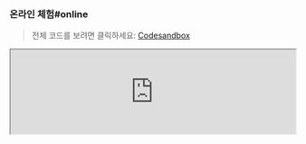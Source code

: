 
### 온라인 체험#online

> 전체 코드를 보려면 클릭하세요: [Codesandbox](https://codesandbox.io/p/sandbox/page-spy-with-react-k3pzzt)

<iframe
  width="100%"
  src="https://codesandbox.io/embed/k3pzzt?view=editor+%2B+preview&module=%2Fpublic%2Findex.html"
  title="page-spy-with-react"
  allow="accelerometer; ambient-light-sensor; camera; encrypted-media; geolocation; gyroscope; hid; microphone; midi; payment; usb; vr; xr-spatial-tracking"
  sandbox="allow-forms allow-modals allow-popups allow-presentation allow-same-origin allow-scripts"
/>

### 사용 방법#usage

#### script 태그로 도입#script-usage

##### 1단계#script-usage-step-1

클라이언트 프로젝트에 `<script>` 로드:

```html
<!-- PageSpy SDK -->
<script crossorigin="anonymous" src="{deployUrl}/page-spy/index.min.js"></script>

<!-- 플러그인 (선택사항이지만 권장) -->
<script crossorigin="anonymous" src="{deployUrl}/plugin/data-harbor/index.min.js"></script>
<script crossorigin="anonymous" src="{deployUrl}/plugin/rrweb/index.min.js"></script>
```

##### 2단계#script-usage-step-2

PageSpy와 플러그인을 초기화합니다. 초기화 매개변수는 SDK의 동작을 사용자 정의하기 위한 [설정 항목]({VITE_SDK_BROWSER_REPO})을 제공합니다:

<blockquote>
  <details>
    <summary>도입된 플러그인은 어떤 기능을 제공하나요?</summary>
    <div>
      [DataHarborPlugin]({VITE_PLUGIN_DATA_HARBOR})과 [RRWebPlugin]({VITE_PLUGIN_RRWEB}) 두 플러그인은 PageSpy의 기능을 확장하는 데 사용됩니다:
      - **DataHarborPlugin**: PageSpy는 기본적으로 온라인 모드만 지원합니다. DataHarborPlugin은 PageSpy가 오프라인 모드 디버깅을 가능하게 합니다. [오프라인 로그 재생](./offline-log)에서 자세한 정보를 확인하세요;
      - **RRWebPlugin**: 사용자 작업 기록을 저장하며, 내부적으로 [rrweb](https://github.com/rrweb-io/rrweb/blob/master/guide.ko.md)을 사용합니다. 일반적으로 DataHarborPlugin과 함께 사용됩니다.

      [플러그인 개발](./plugins)을 통해 자신만의 PageSpy를 만들 수도 있습니다!
    </div>
  </details>
</blockquote>

```html
<script>
  window.$harbor = new DataHarborPlugin();
  window.$rrweb = new RRWebPlugin();

  [window.$harbor, window.$rrweb].forEach(p => {
    PageSpy.registerPlugin(p)
  })

  window.$pageSpy = new PageSpy();
</script>
```

#### ESM으로 도입#esm-usage

##### 1단계#esm-usage-step-1

:::code-group

```bash yarn
yarn add @huolala-tech/page-spy-browser @huolala-tech/page-spy-plugin-data-harbor @huolala-tech/page-spy-plugin-rrweb
```

```bash npm
npm install @huolala-tech/page-spy-browser @huolala-tech/page-spy-plugin-data-harbor @huolala-tech/page-spy-plugin-rrweb
```

:::

##### 2단계#esm-usage-step-2

```js
import { PageSpy } from '@huolala-tech/page-spy-browser';
import { DataHarborPlugin } from '@huolala-tech/page-spy-plugin-data-harbor';
import { RRWebPlugin } from '@huolala-tech/page-spy-plugin-rrweb';

window.$harbor = new DataHarborPlugin();
window.$rrweb = new RRWebPlugin();

[window.$harbor, window.$rrweb].forEach(p => {
  PageSpy.registerPlugin(p);
})

// ESM 모드에서는 자동 분석이 불가능하므로, 아래의 인스턴스 초기화 매개변수가 필요합니다
window.$pageSpy = new PageSpy({
  api: "{deployPath}",
  clientOrigin: "{deployUrl}"
});
```

이제 브라우저 프로젝트에서 PageSpy를 사용하기 위한 모든 단계가 완료되었습니다. 페이지 상단 메뉴를 클릭하여 <Tooltip title="메뉴는 기본적으로 숨겨져 있습니다. 배포 후 표시됩니다." color="purple"><a href="javascript:void(0)">시작 디버깅</a></Tooltip> 사용!

### 프레임워크에 통합#framework

PageSpy는 현재 CodeSandbox 플랫폼에서 모든 프레임워크의 통합 가이드를 공개하고 있습니다. 온라인으로 경험해 보세요:

- **React**：[CodeSandbox - PageSpy in React](https://codesandbox.io/p/sandbox/page-spy-with-react-k3pzzt)
- **Vue**：[CodeSandbox - PageSpy in Vue](https://codesandbox.io/p/sandbox/page-spy-with-vue-ft35qs)
- **Svelte**：[CodeSandbox - PageSpy in Svelte](https://codesandbox.io/p/sandbox/page-spy-with-svelte-p6mxd6)
- **Angular**：[CodeSandbox - PageSpy in Angular](https://codesandbox.io/p/sandbox/page-spy-with-angular-6wg3ps)
- **Nextjs**：[CodeSandbox - PageSpy in Nextjs](https://codesandbox.io/p/sandbox/page-spy-with-nextjs-5htxv5)
- **Nuxtjs**：[CodeSandbox - PageSpy in Nuxtjs](https://codesandbox.io/p/sandbox/page-spy-with-nuxtjs-8znq22)

### 브라우저 플러그인#extension

PageSpy는 브라우저 플러그인을 제공하여 통합 코드 없이도 모든 웹 페이지에서 PageSpy를 사용할 수 있도록 합니다.

네, 맞습니다! PageSpy 브라우저 플러그인을 사용하면 통합 코드 없이도 모든 웹 페이지에서 PageSpy를 사용할 수 있습니다.

#### 설치#install-extension

- [Chrome 웹 스토어](https://chromewebstore.google.com/detail/pagespy/kpfigmbgeedkgnjnlpilghiffepahlmk)로 이동하여 한 번의 클릭으로 설치하거나;
- [브라우저 플러그인](https://github.com/HuolalaTech/page-spy-extension/tree/main/packages/online-pagespy-extension) 저장소로 이동하여 README 문서를 따라 설치하세요.

#### 패널 매개변수#extension-panel

<a href={extensionDesc} target="_blank">
  <img src={extensionDesc} />
</a>  

<blockquote>
  <details>
    <summary>참고 예제: 바이든 대통령의 홈페이지 디버깅</summary>
    <a href={debugBaidu} target="_blank">
      <img src={debugBaidu} />
    </a>
  </details>
</blockquote>

